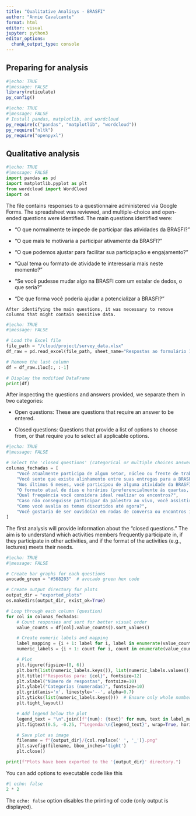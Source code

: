 ```yaml
---
title: "Qualitative Analisys - BRASFI"
author: "Annie Cavalcante"
format: html
editor: visual
jupyter: python3
editor_options: 
  chunk_output_type: console
---
```


## Preparing for analysis

```r
#|echo: TRUE
#|message: FALSE
library(reticulate)
py_config()

```

```r
#|echo: TRUE
#|message: FALSE
# Install pandas, matplotlib, and wordcloud
py_require(c("pandas", "matplotlib", "wordcloud"))
py_require("nltk")
py_require("openpyxl")


```

## Qualitative analysis

```python
#|echo: TRUE
#|message: FALSE
import pandas as pd
import matplotlib.pyplot as plt
from wordcloud import WordCloud
import os
```

The file contains responses to a questionnaire administered via Google Forms. The spreadsheet was reviewed, and multiple-choice and open-ended questions were identified. The main questions identified were:

-   "O que normalmente te impede de participar das atividades da BRASFI?"

-   "O que mais te motivaria a participar ativamente da BRASFI?"

-    "O que podemos ajustar para facilitar sua participação e engajamento?"

-   "Qual tema ou formato de atividade te interessaria mais neste momento?"

-    "Se você pudesse mudar algo na BRASFI com um estalar de dedos, o que seria?"

-    "De que forma você poderia ajudar a potencializar a BRASFI?"

    After identifying the main questions, it was necessary to remove columns that might contain sensitive data.

```python
#|echo: TRUE
#|message: FALSE

# Load the Excel file
file_path = "/cloud/project/survey_data.xlsx"
df_raw = pd.read_excel(file_path, sheet_name="Respostas ao formulário 1")  

# Remove the last column
df = df_raw.iloc[:, :-1]

# Display the modified DataFrame
print(df)

```

After inspecting the questions and answers provided, we separate them in two categories:

-   Open questions: These are questions that require an answer to be entered.

-   Closed questions: Questions that provide a list of options to choose from, or that require you to select all applicable options.

```python
#|echo: TRUE
#|message: FALSE

# Select the 'closed questions' (categorical or multiple choices answers)
colunas_fechadas = [
    "Você atualmente participa de algum setor, núcleo ou frente de trabalho dentro da BRASFI?",
    "Você sente que existe alinhamento entre suas entregas para a BRASFI e o retorno que você esperava (aprendizado, conexões, visibilidade, etc)?",
    "Nos últimos 6 meses, você participou de alguma atividade da BRASFI (Palestras, fóruns, webinars e mentoria)? (Você pode selecionar mais de uma opção)",
    "O formato atual de dias e horários (preferencialmente às quartas, 19h) são acessíveis para sua rotina?",
    "Qual frequência você considera ideal realizar os encontros?",
    "Caso não conseguisse participar da palestra ao vivo, você assistiria à gravação?",
    "Como você avalia os temas discutidos até agora?",
    "Você gostaria de ser ouvido(a) em rodas de conversa ou encontros informais da BRASFI?"
]
```

The first analysis will provide information about the "closed questions." The aim is to understand which activities members frequently participate in, if they participate in other activities, and if the format of the activities (e.g., lectures) meets their needs.

```python
#|echo: TRUE
#|message: FALSE

# Create bar graphs for each questions
avocado_green = "#568203"  # avocado green hex code

# Create output directory for plots
output_dir = "exported_plots"
os.makedirs(output_dir, exist_ok=True)

# Loop through each column (question)
for col in colunas_fechadas:
    # Count responses and sort for better visual order
    value_counts = df[col].value_counts().sort_values()

    # Create numeric labels and mapping
    label_mapping = {i + 1: label for i, label in enumerate(value_counts.index)}
    numeric_labels = {i + 1: count for i, count in enumerate(value_counts.values)}

    # Plot
    plt.figure(figsize=(8, 6))
    plt.barh(list(numeric_labels.keys()), list(numeric_labels.values()), color=avocado_green)
    plt.title(f"Respostas para: {col}", fontsize=12)
    plt.xlabel("Número de respostas", fontsize=10)
    plt.ylabel("Categorias (numeradas)", fontsize=10)
    plt.grid(axis='x', linestyle='--', alpha=0.7)
    plt.yticks(list(numeric_labels.keys()))  # Ensure only whole number labels
    plt.tight_layout()

    # Add legend below the plot
    legend_text = "\n".join([f"{num}: {text}" for num, text in label_mapping.items()])
    plt.figtext(0.5, -0.25, f"Legenda:\n{legend_text}", wrap=True, horizontalalignment='center', fontsize=9)

    # Save plot as image
    filename = f"{output_dir}/{col.replace(' ', '_')}.png"
    plt.savefig(filename, bbox_inches='tight')
    plt.close()

print(f"Plots have been exported to the '{output_dir}' directory.")

```

You can add options to executable code like this

```python
#| echo: false
2 * 2
```

The `echo: false` option disables the printing of code (only output is displayed).

